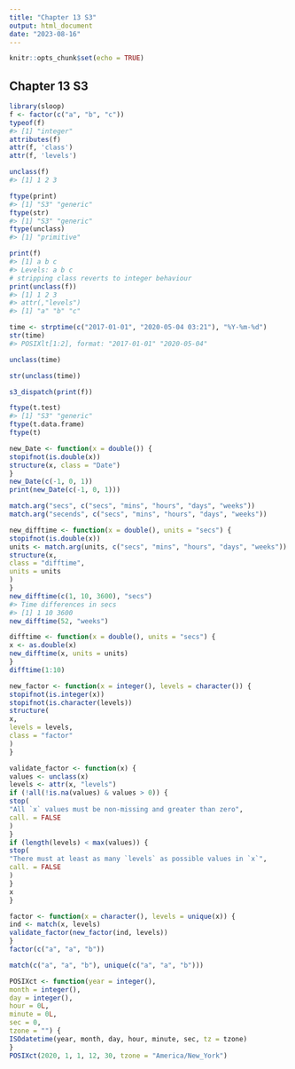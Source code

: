 ```yaml
---
title: "Chapter 13 S3"
output: html_document
date: "2023-08-16"
---
```


```r
knitr::opts_chunk$set(echo = TRUE)
```

## Chapter 13 S3


```r
library(sloop)
f <- factor(c("a", "b", "c"))
typeof(f)
#> [1] "integer"
attributes(f)
attr(f, 'class')
attr(f, 'levels')
```

```r
unclass(f)
#> [1] 1 2 3
```

```r
ftype(print)
#> [1] "S3" "generic"
ftype(str)
#> [1] "S3" "generic"
ftype(unclass)
#> [1] "primitive"
```

```r
print(f)
#> [1] a b c
#> Levels: a b c
# stripping class reverts to integer behaviour
print(unclass(f))
#> [1] 1 2 3
#> attr(,"levels")
#> [1] "a" "b" "c"

```

```r
time <- strptime(c("2017-01-01", "2020-05-04 03:21"), "%Y-%m-%d")
str(time)
#> POSIXlt[1:2], format: "2017-01-01" "2020-05-04"
```

```r
unclass(time)
```

```r
str(unclass(time))
```

```r
s3_dispatch(print(f))

```

```r
ftype(t.test)
#> [1] "S3" "generic"
ftype(t.data.frame)
ftype(t)
```

```r
new_Date <- function(x = double()) {
stopifnot(is.double(x))
structure(x, class = "Date")
}
new_Date(c(-1, 0, 1))
print(new_Date(c(-1, 0, 1)))
```

```r
match.arg("secs", c("secs", "mins", "hours", "days", "weeks"))
match.arg("secends", c("secs", "mins", "hours", "days", "weeks"))
```

```r
new_difftime <- function(x = double(), units = "secs") {
stopifnot(is.double(x))
units <- match.arg(units, c("secs", "mins", "hours", "days", "weeks"))
structure(x,
class = "difftime",
units = units
)
}
new_difftime(c(1, 10, 3600), "secs")
#> Time differences in secs
#> [1] 1 10 3600
new_difftime(52, "weeks")
```


```r
difftime <- function(x = double(), units = "secs") {
x <- as.double(x)
new_difftime(x, units = units)
}
difftime(1:10)
```

```r
new_factor <- function(x = integer(), levels = character()) {
stopifnot(is.integer(x))
stopifnot(is.character(levels))
structure(
x,
levels = levels,
class = "factor"
)
}

validate_factor <- function(x) {
values <- unclass(x)
levels <- attr(x, "levels")
if (!all(!is.na(values) & values > 0)) {
stop(
"All `x` values must be non-missing and greater than zero",
call. = FALSE
)
}
if (length(levels) < max(values)) {
stop(
"There must at least as many `levels` as possible values in `x`",
call. = FALSE
)
}
x
}

factor <- function(x = character(), levels = unique(x)) {
ind <- match(x, levels)
validate_factor(new_factor(ind, levels))
}
factor(c("a", "a", "b"))
```

```r
match(c("a", "a", "b"), unique(c("a", "a", "b")))
```

```r
POSIXct <- function(year = integer(),
month = integer(),
day = integer(),
hour = 0L,
minute = 0L,
sec = 0,
tzone = "") {
ISOdatetime(year, month, day, hour, minute, sec, tz = tzone)
}
POSIXct(2020, 1, 1, 12, 30, tzone = "America/New_York")

```

